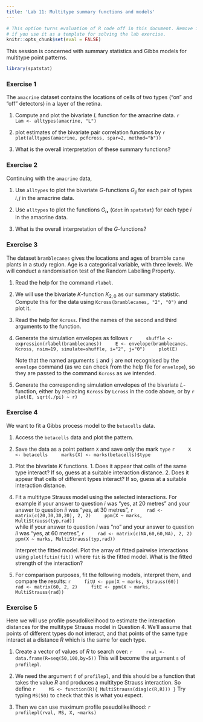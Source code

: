 ```yaml
---
title: 'Lab 11: Multitype summary functions and models'
---
```


```r
# This option turns evaluation of R code off in this document. Remove it
# if you use it as a template for solving the lab exercise.
knitr::opts_chunk$set(eval = FALSE)
```

This session is concerned with summary statistics and Gibbs models for multitype point patterns.

```r
library(spatstat)
```

### Exercise 1

The `amacrine` dataset contains the locations of cells of
two types (“on” and “off” detectors) in a layer of the retina.

1.  Compute and plot the bivariate $L$ function for the amacrine data.
    ```r
    Lam <- alltypes(amacrine, "L")
    ```

2.  plot estimates of the bivariate pair correlation functions by
    ```r
    plot(alltypes(amacrine, pcfcross, spar=2, method="b"))
    ```

3.  What is the overall interpretation of these summary functions?


### Exercise 2

Continuing with the `amacrine` data,

1.  Use `alltypes` to plot the bivariate $G$-functions
    $G_{ij}$ for each pair of types $i,j$ in the amacrine data.

2.  Use `alltypes` to plot the functions $G_{i\bullet}$ (`Gdot` in `spatstat`)
    for each type $i$ in the amacrine data.

3.  What is the overall interpretation of the $G$-functions?


### Exercise 3

The dataset `bramblecanes` gives the locations and ages
of bramble cane plants in a study region. Age is a categorical
variable, with three levels. We will conduct a randomisation test of
the Random Labelling Property.

1.  Read the help for the command `rlabel`.

2.  We will use the bivariate $K$-function $K_{2,0}$ as our summary
    statistic. Compute this for the data using
    `Kcross(bramblecanes, "2", "0")` and plot it.

3.  Read the help for `Kcross`. Find the names of the
    second and third arguments to the function.

4.  Generate the simulation envelopes as follows
    ```r
    shuffle <- expression(rlabel(bramblecanes))
    E <- envelope(bramblecanes, Kcross, nsim=19, simulate=shuffle, i="2", j="0")
    plot(E)
    ```

    Note that the named arguments `i` and `j`
    are not recognised by the `envelope` command (as we
    can check from the help file for `envelope`), so they
    are passed to the command `Kcross` as we intended.

5.  Generate the corresponding simulation envelopes of the bivariate
    $L$-function, either by replacing `Kcross` by
    `Lcross` in the code above, or by
    ```r
    plot(E, sqrt(./pi) ~ r)
    ```


### Exercise 4

We want to fit a Gibbs process model to the `betacells` data.

1.  Access the `betacells` data and plot the pattern.

2.  Save the data as a point pattern `X` and save only the mark `type`
    ```r
    X <- betacells
    marks(X) <- marks(betacells)$type
    ```

3.  Plot the bivariate $K$ functions.
        1.  Does it appear that cells of the same type interact? If
            so, guess at a suitable interaction distance.
        2.  Does it appear that cells of different types interact?
            If so, guess at a suitable interaction distance.

4.  Fit a multitype Strauss model using the selected interactions.
    For example if your answer to question *i* was “yes, at 20
    metres” and your answer to question *ii* was “yes, at 30
    metres”,
    ```r
    rad <- matrix(c(20,30,30,20), 2, 2)
    ppm(X ~ marks, MultiStrauss(typ,rad))
    ```             
    while if your answer to question *i* was “no” and your answer
    to question *ii* was “yes, at 60 metres”,
    ```r
    rad <- matrix(c(NA,60,60,NA), 2, 2)
    ppm(X ~ marks, MultiStrauss(typ,rad))
    ```             

    Interpret the fitted model. Plot the array of fitted pairwise
    interactions using `plot(fitin(fit))` where
    `fit` is the fitted model. What is the fitted
    strength of the interaction?

5.  For comparison purposes, fit the following models, interpret
    them, and compare the results:
    ```r
    fitU <- ppm(X ~ marks, Strauss(60))
    rad <- matrix(60, 2, 2)
    fitE <- ppm(X ~ marks, MultiStrauss(rad))
    ```


### Exercise 5

Here we will use profile pseudolikelihood to estimate the
interaction distances for the multitype Strauss model in
Question 4. We’ll assume that points of different types do
not interact, and that points of the same type interact at a
distance $R$ which is the same for each type.

1.  Create a vector of values of $R$ to search over:
    ```r
    rval <- data.frame(R=seq(50,100,by=5))
    ```
    This will become the argument `s` of `profilepl`.

2.  We need the argument `f` of `profilepl`, and this should be a
    function that takes the value $R$ and produces a multitype
    Strauss interaction. So define
    ```r
    MS <- function(R){ MultiStrauss(diag(c(R,R))) }
    ```
    Try typing `MS(50)` to check that this is what you expect.

3.  Then we can use maximum profile pseudolikelihood:
    ```r
    profilepl(rval, MS, X, ~marks)
    ```
